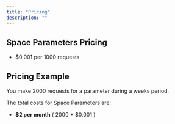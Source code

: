 ```yaml
---
title: "Pricing"
description: ""
---
```


## Space Parameters Pricing

- $0.001 per 1000 requests

## Pricing Example

You make 2000 requests for a parameter during a weeks period.

The total costs for Space Parameters are:

- **\$2 per month** ( 2000 \* \$0.001 )
